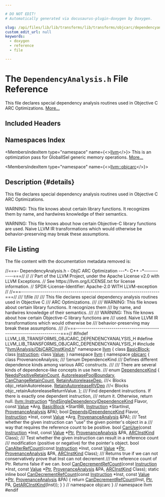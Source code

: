 ```yaml
---

# DO NOT EDIT!
# Automatically generated via docusaurus-plugin-doxygen by Doxygen.

slug: /api/files/lib/lib/transforms/lib/transforms/objcarc/dependencyanalysis-h
custom_edit_url: null
keywords:
  - doxygen
  - reference
  - file

---
```





# The `DependencyAnalysis.h` File Reference

<DoxygenPage pluginConfig={pluginConfig}>

This file declares special dependency analysis routines used in Objective C ARC Optimizations. <a href="#details">More...</a>

## Included Headers

<IncludesList>
<IncludesListItem
  filePath="llvm/Analysis/ObjCARCInstKind.h"
  permalink="/docs/api/files/include/include/llvm/include/llvm/analysis/objcarcinstkind-h"
  isLocal="true" />
</IncludesList>

## Namespaces Index

<MembersIndex>

<MembersIndexItem
  type="namespace"
  name={<><a href="/docs/api/namespaces/llvm">llvm</a></>}>
This is an optimization pass for GlobalISel generic memory operations. <a href="/docs/api/namespaces/llvm/#details">More...</a>
</MembersIndexItem>

<MembersIndexItem
  type="namespace"
  name={<><a href="/docs/api/namespaces/llvm/objcarc">llvm::objcarc</a></>}>
</MembersIndexItem>

</MembersIndex>

## Description {#details}

This file declares special dependency analysis routines used in Objective C ARC Optimizations.

WARNING: This file knows about certain library functions. It recognizes them by name, and hardwires knowledge of their semantics.

WARNING: This file knows about how certain Objective-C library functions are used. Naive LLVM IR transformations which would otherwise be behavior-preserving may break these assumptions.

## File Listing

The file content with the documentation metadata removed is:

<ProgramListing>

<Link id="l00001" /><CodeLine lineNumber="1"><span class="doxyHighlightComment">//===- DependencyAnalysis.h - ObjC ARC Optimization ---&#42;- C++ -&#42;-----------===//</span></CodeLine>
<Link id="l00002" /><CodeLine lineNumber="2"><span class="doxyHighlightComment">//</span></CodeLine>
<Link id="l00003" /><CodeLine lineNumber="3"><span class="doxyHighlightComment">// Part of the LLVM Project, under the Apache License v2.0 with LLVM Exceptions.</span></CodeLine>
<Link id="l00004" /><CodeLine lineNumber="4"><span class="doxyHighlightComment">// See https://llvm.org/LICENSE.txt for license information.</span></CodeLine>
<Link id="l00005" /><CodeLine lineNumber="5"><span class="doxyHighlightComment">// SPDX-License-Identifier: Apache-2.0 WITH LLVM-exception</span></CodeLine>
<Link id="l00006" /><CodeLine lineNumber="6"><span class="doxyHighlightComment">//</span></CodeLine>
<Link id="l00007" /><CodeLine lineNumber="7"><span class="doxyHighlightComment">//===----------------------------------------------------------------------===//</span></CodeLine>
<Link id="l00008" /><CodeLine lineNumber="8"><span class="doxyHighlightComment">/// \\file</span></CodeLine>
<Link id="l00009" /><CodeLine lineNumber="9"><span class="doxyHighlightComment">///</span></CodeLine>
<Link id="l00010" /><CodeLine lineNumber="10"><span class="doxyHighlightComment">/// This file declares special dependency analysis routines used in Objective C</span></CodeLine>
<Link id="l00011" /><CodeLine lineNumber="11"><span class="doxyHighlightComment">/// ARC Optimizations.</span></CodeLine>
<Link id="l00012" /><CodeLine lineNumber="12"><span class="doxyHighlightComment">///</span></CodeLine>
<Link id="l00013" /><CodeLine lineNumber="13"><span class="doxyHighlightComment">/// WARNING: This file knows about certain library functions. It recognizes them</span></CodeLine>
<Link id="l00014" /><CodeLine lineNumber="14"><span class="doxyHighlightComment">/// by name, and hardwires knowledge of their semantics.</span></CodeLine>
<Link id="l00015" /><CodeLine lineNumber="15"><span class="doxyHighlightComment">///</span></CodeLine>
<Link id="l00016" /><CodeLine lineNumber="16"><span class="doxyHighlightComment">/// WARNING: This file knows about how certain Objective-C library functions are</span></CodeLine>
<Link id="l00017" /><CodeLine lineNumber="17"><span class="doxyHighlightComment">/// used. Naive LLVM IR transformations which would otherwise be</span></CodeLine>
<Link id="l00018" /><CodeLine lineNumber="18"><span class="doxyHighlightComment">/// behavior-preserving may break these assumptions.</span></CodeLine>
<Link id="l00019" /><CodeLine lineNumber="19"><span class="doxyHighlightComment">///</span></CodeLine>
<Link id="l00020" /><CodeLine lineNumber="20"><span class="doxyHighlightComment">//===----------------------------------------------------------------------===//</span></CodeLine>
<Link id="l00021" /><CodeLine lineNumber="21"></CodeLine>
<Link id="l00022" /><CodeLine lineNumber="22"><span class="doxyHighlightPreprocessor">#ifndef LLVM&#95;LIB&#95;TRANSFORMS&#95;OBJCARC&#95;DEPENDENCYANALYSIS&#95;H</span></CodeLine>
<Link id="l00023" /><CodeLine lineNumber="23"><span class="doxyHighlightPreprocessor">#define LLVM&#95;LIB&#95;TRANSFORMS&#95;OBJCARC&#95;DEPENDENCYANALYSIS&#95;H</span></CodeLine>
<Link id="l00024" /><CodeLine lineNumber="24"></CodeLine>
<Link id="l00025" /><CodeLine lineNumber="25"><span class="doxyHighlightPreprocessor">#include &quot;<a href="/docs/api/files/include/include/llvm/include/llvm/analysis/objcarcinstkind-h">llvm/Analysis/ObjCARCInstKind.h</a>&quot;</span></CodeLine>
<Link id="l00026" /><CodeLine lineNumber="26"></CodeLine>
<Link id="l00027" /><CodeLine lineNumber="27"><span class="doxyHighlightKeyword">namespace </span><span class="doxyHighlight"><a href="/docs/api/namespaces/llvm">llvm</a> &#123;</span></CodeLine>
<Link id="l00028" /><CodeLine lineNumber="28"><span class="doxyHighlight">  </span><span class="doxyHighlightKeyword">class </span><span class="doxyHighlight"><a href="/docs/api/classes/llvm/basicblock">BasicBlock</a>;</span></CodeLine>
<Link id="l00029" /><CodeLine lineNumber="29"><span class="doxyHighlight">  </span><span class="doxyHighlightKeyword">class </span><span class="doxyHighlight"><a href="/docs/api/classes/llvm/instruction">Instruction</a>;</span></CodeLine>
<Link id="l00030" /><CodeLine lineNumber="30"><span class="doxyHighlight">  </span><span class="doxyHighlightKeyword">class </span><span class="doxyHighlight"><a href="/docs/api/classes/llvm/value">Value</a>;</span></CodeLine>
<Link id="l00031" /><CodeLine lineNumber="31"><span class="doxyHighlight">&#125;</span></CodeLine>
<Link id="l00032" /><CodeLine lineNumber="32"></CodeLine>
<Link id="l00033" /><CodeLine lineNumber="33"><span class="doxyHighlightKeyword">namespace </span><span class="doxyHighlight"><a href="/docs/api/namespaces/llvm">llvm</a> &#123;</span></CodeLine>
<Link id="l00034" /><CodeLine lineNumber="34"><span class="doxyHighlightKeyword">namespace </span><span class="doxyHighlight"><a href="/docs/api/namespaces/llvm/objcarc">objcarc</a> &#123;</span></CodeLine>
<Link id="l00035" /><CodeLine lineNumber="35"></CodeLine>
<Link id="l00036" /><CodeLine lineNumber="36"><span class="doxyHighlightKeyword">class </span><span class="doxyHighlight">ProvenanceAnalysis;</span></CodeLine>
<Link id="l00037" /><CodeLine lineNumber="37"></CodeLine>
<Link id="l00038" /><CodeLine lineNumber="38"><span class="doxyHighlightComment">/// \\enum DependenceKind</span></CodeLine>
<Link id="l00039" /><CodeLine lineNumber="39"><span class="doxyHighlightComment">/// Defines different dependence kinds among various ARC constructs.</span></CodeLine>
<Link id="l00040" /><CodeLine lineNumber="40"><span class="doxyHighlightComment">///</span></CodeLine>
<Link id="l00041" /><CodeLine lineNumber="41"><span class="doxyHighlightComment">/// There are several kinds of dependence-like concepts in use here.</span></CodeLine>
<Link id="l00042" /><CodeLine lineNumber="42"><span class="doxyHighlightComment">///</span></CodeLine>
<Link id="l00043" /><CodeLine lineNumber="43" lineLink="/docs/api/namespaces/llvm/objcarc/#a353f4c1f85416c596ecaa9c4d5afca75"><span class="doxyHighlightKeyword">enum</span><span class="doxyHighlight"> <a href="/docs/api/namespaces/llvm/objcarc/#a353f4c1f85416c596ecaa9c4d5afca75">DependenceKind</a> &#123;</span></CodeLine>
<Link id="l00044" /><CodeLine lineNumber="44" lineLink="/docs/api/namespaces/llvm/objcarc/#a353f4c1f85416c596ecaa9c4d5afca75ae9cb4656651e6d8f4748dac4bbe1b361"><span class="doxyHighlight">  <a href="/docs/api/namespaces/llvm/objcarc/#a353f4c1f85416c596ecaa9c4d5afca75ae9cb4656651e6d8f4748dac4bbe1b361">NeedsPositiveRetainCount</a>,</span></CodeLine>
<Link id="l00045" /><CodeLine lineNumber="45" lineLink="/docs/api/namespaces/llvm/objcarc/#a353f4c1f85416c596ecaa9c4d5afca75ac6640fbd8b830536b76f884208bb53aa"><span class="doxyHighlight">  <a href="/docs/api/namespaces/llvm/objcarc/#a353f4c1f85416c596ecaa9c4d5afca75ac6640fbd8b830536b76f884208bb53aa">AutoreleasePoolBoundary</a>,</span></CodeLine>
<Link id="l00046" /><CodeLine lineNumber="46" lineLink="/docs/api/namespaces/llvm/objcarc/#a353f4c1f85416c596ecaa9c4d5afca75a197563bb332a0ac8f6b578e8b6fcf0a7"><span class="doxyHighlight">  <a href="/docs/api/namespaces/llvm/objcarc/#a353f4c1f85416c596ecaa9c4d5afca75a197563bb332a0ac8f6b578e8b6fcf0a7">CanChangeRetainCount</a>,</span></CodeLine>
<Link id="l00047" /><CodeLine lineNumber="47" lineLink="/docs/api/namespaces/llvm/objcarc/#a353f4c1f85416c596ecaa9c4d5afca75a6a680cabe351b465148bd4f34977fcd1"><span class="doxyHighlight">  <a href="/docs/api/namespaces/llvm/objcarc/#a353f4c1f85416c596ecaa9c4d5afca75a6a680cabe351b465148bd4f34977fcd1">RetainAutoreleaseDep</a>,       </span><span class="doxyHighlightComment">///&lt; Blocks objc&#95;retainAutorelease.</span></CodeLine>
<Link id="l00048" /><CodeLine lineNumber="48" lineLink="/docs/api/namespaces/llvm/objcarc/#a353f4c1f85416c596ecaa9c4d5afca75afaa165d92deb2ba485a9d6b7e225d789"><span class="doxyHighlight">  <a href="/docs/api/namespaces/llvm/objcarc/#a353f4c1f85416c596ecaa9c4d5afca75afaa165d92deb2ba485a9d6b7e225d789">RetainAutoreleaseRVDep</a>      </span><span class="doxyHighlightComment">///&lt; Blocks objc&#95;retainAutoreleaseReturnValue.</span></CodeLine>
<Link id="l00049" /><CodeLine lineNumber="49"><span class="doxyHighlight">&#125;;</span></CodeLine>
<Link id="l00050" /><CodeLine lineNumber="50"></CodeLine>
<Link id="l00051" /><CodeLine lineNumber="51"><span class="doxyHighlightComment">/// Find dependent instructions. If there is exactly one dependent instruction,</span></CodeLine>
<Link id="l00052" /><CodeLine lineNumber="52"><span class="doxyHighlightComment">/// return it. Otherwise, return null.</span></CodeLine>
<Link id="l00053" /><CodeLine lineNumber="53"><span class="doxyHighlight"><a href="/docs/api/classes/llvm/instruction">llvm::Instruction</a> &#42;<a href="/docs/api/namespaces/llvm/objcarc/#a7a6c1dfa9b656660119d858a64521570">findSingleDependency</a>(<a href="/docs/api/namespaces/llvm/objcarc/#a353f4c1f85416c596ecaa9c4d5afca75">DependenceKind</a> Flavor, </span><span class="doxyHighlightKeyword">const</span><span class="doxyHighlight"> <a href="/docs/api/classes/llvm/value">Value</a> &#42;Arg,</span></CodeLine>
<Link id="l00054" /><CodeLine lineNumber="54"><span class="doxyHighlight">                                        <a href="/docs/api/classes/llvm/basicblock">BasicBlock</a> &#42;StartBB,</span></CodeLine>
<Link id="l00055" /><CodeLine lineNumber="55"><span class="doxyHighlight">                                        <a href="/docs/api/classes/llvm/instruction">Instruction</a> &#42;StartInst,</span></CodeLine>
<Link id="l00056" /><CodeLine lineNumber="56"><span class="doxyHighlight">                                        <a href="/docs/api/classes/provenanceanalysis">ProvenanceAnalysis</a> &amp;PA);</span></CodeLine>
<Link id="l00057" /><CodeLine lineNumber="57"></CodeLine>
<Link id="l00058" /><CodeLine lineNumber="58"><span class="doxyHighlightKeywordType">bool</span></CodeLine>
<Link id="l00059" /><CodeLine lineNumber="59"><span class="doxyHighlight"><a href="/docs/api/namespaces/llvm/objcarc/#a99b69f379b7d91b3b67b557c58e82bdc">Depends</a>(<a href="/docs/api/namespaces/llvm/objcarc/#a353f4c1f85416c596ecaa9c4d5afca75">DependenceKind</a> Flavor, <a href="/docs/api/classes/llvm/instruction">Instruction</a> &#42;Inst, </span><span class="doxyHighlightKeyword">const</span><span class="doxyHighlight"> <a href="/docs/api/classes/llvm/value">Value</a> &#42;Arg,</span></CodeLine>
<Link id="l00060" /><CodeLine lineNumber="60"><span class="doxyHighlight">        <a href="/docs/api/classes/provenanceanalysis">ProvenanceAnalysis</a> &amp;PA);</span></CodeLine>
<Link id="l00061" /><CodeLine lineNumber="61"></CodeLine>
<Link id="l00062" /><CodeLine lineNumber="62"><span class="doxyHighlightComment">/// Test whether the given instruction can &quot;use&quot; the given pointer&#39;s object in a</span></CodeLine>
<Link id="l00063" /><CodeLine lineNumber="63"><span class="doxyHighlightComment">/// way that requires the reference count to be positive.</span></CodeLine>
<Link id="l00064" /><CodeLine lineNumber="64"><span class="doxyHighlightKeywordType">bool</span><span class="doxyHighlight"> <a href="/docs/api/namespaces/llvm/objcarc/#af467748c4e634ace0c19cbbeb0af5fee">CanUse</a>(</span><span class="doxyHighlightKeyword">const</span><span class="doxyHighlight"> <a href="/docs/api/classes/llvm/instruction">Instruction</a> &#42;Inst, </span><span class="doxyHighlightKeyword">const</span><span class="doxyHighlight"> <a href="/docs/api/classes/llvm/value">Value</a> &#42;<a href="/docs/api/files/lib/lib/analysis/targetlibraryinfo-cpp/#aca185e6d0e9f423dbb24440206454872a11dbf501abf829b3ab7049c2d3a8a053">Ptr</a>, <a href="/docs/api/classes/provenanceanalysis">ProvenanceAnalysis</a> &amp;PA,</span></CodeLine>
<Link id="l00065" /><CodeLine lineNumber="65"><span class="doxyHighlight">            <a href="/docs/api/namespaces/llvm/objcarc/#a494b44abeacdfac8bb26d3203571d1c2">ARCInstKind</a> Class);</span></CodeLine>
<Link id="l00066" /><CodeLine lineNumber="66"></CodeLine>
<Link id="l00067" /><CodeLine lineNumber="67"><span class="doxyHighlightComment">/// Test whether the given instruction can result in a reference count</span></CodeLine>
<Link id="l00068" /><CodeLine lineNumber="68"><span class="doxyHighlightComment">/// modification (positive or negative) for the pointer&#39;s object.</span></CodeLine>
<Link id="l00069" /><CodeLine lineNumber="69"><span class="doxyHighlightKeywordType">bool</span><span class="doxyHighlight"> <a href="/docs/api/namespaces/llvm/objcarc/#a1b3a1bca1f908fbc09a8c4cb5df7e155">CanAlterRefCount</a>(</span><span class="doxyHighlightKeyword">const</span><span class="doxyHighlight"> <a href="/docs/api/classes/llvm/instruction">Instruction</a> &#42;Inst, </span><span class="doxyHighlightKeyword">const</span><span class="doxyHighlight"> <a href="/docs/api/classes/llvm/value">Value</a> &#42;<a href="/docs/api/files/lib/lib/analysis/targetlibraryinfo-cpp/#aca185e6d0e9f423dbb24440206454872a11dbf501abf829b3ab7049c2d3a8a053">Ptr</a>,</span></CodeLine>
<Link id="l00070" /><CodeLine lineNumber="70"><span class="doxyHighlight">                      <a href="/docs/api/classes/provenanceanalysis">ProvenanceAnalysis</a> &amp;PA, <a href="/docs/api/namespaces/llvm/objcarc/#a494b44abeacdfac8bb26d3203571d1c2">ARCInstKind</a> Class);</span></CodeLine>
<Link id="l00071" /><CodeLine lineNumber="71"></CodeLine>
<Link id="l00072" /><CodeLine lineNumber="72"><span class="doxyHighlightComment">/// Returns true if we can not conservatively prove that Inst can not decrement</span></CodeLine>
<Link id="l00073" /><CodeLine lineNumber="73"><span class="doxyHighlightComment">/// the reference count of Ptr. Returns false if we can.</span></CodeLine>
<Link id="l00074" /><CodeLine lineNumber="74"><span class="doxyHighlightKeywordType">bool</span><span class="doxyHighlight"> <a href="/docs/api/namespaces/llvm/objcarc/#abe87d9f746abfb2ed0b6d08434d57abf">CanDecrementRefCount</a>(</span><span class="doxyHighlightKeyword">const</span><span class="doxyHighlight"> <a href="/docs/api/classes/llvm/instruction">Instruction</a> &#42;Inst, </span><span class="doxyHighlightKeyword">const</span><span class="doxyHighlight"> <a href="/docs/api/classes/llvm/value">Value</a> &#42;<a href="/docs/api/files/lib/lib/analysis/targetlibraryinfo-cpp/#aca185e6d0e9f423dbb24440206454872a11dbf501abf829b3ab7049c2d3a8a053">Ptr</a>,</span></CodeLine>
<Link id="l00075" /><CodeLine lineNumber="75"><span class="doxyHighlight">                          <a href="/docs/api/classes/provenanceanalysis">ProvenanceAnalysis</a> &amp;PA, <a href="/docs/api/namespaces/llvm/objcarc/#a494b44abeacdfac8bb26d3203571d1c2">ARCInstKind</a> Class);</span></CodeLine>
<Link id="l00076" /><CodeLine lineNumber="76"></CodeLine>
<Link id="l00077" /><CodeLine lineNumber="77" lineLink="/docs/api/namespaces/llvm/objcarc/#a7125ad7d1ce0467c47433d1e35f2564a"><span class="doxyHighlightKeyword">static</span><span class="doxyHighlight"> </span><span class="doxyHighlightKeyword">inline</span><span class="doxyHighlight"> </span><span class="doxyHighlightKeywordType">bool</span><span class="doxyHighlight"> <a href="/docs/api/namespaces/llvm/objcarc/#abe87d9f746abfb2ed0b6d08434d57abf">CanDecrementRefCount</a>(</span><span class="doxyHighlightKeyword">const</span><span class="doxyHighlight"> <a href="/docs/api/classes/llvm/instruction">Instruction</a> &#42;Inst,</span></CodeLine>
<Link id="l00078" /><CodeLine lineNumber="78"><span class="doxyHighlight">                                        </span><span class="doxyHighlightKeyword">const</span><span class="doxyHighlight"> <a href="/docs/api/classes/llvm/value">Value</a> &#42;<a href="/docs/api/files/lib/lib/analysis/targetlibraryinfo-cpp/#aca185e6d0e9f423dbb24440206454872a11dbf501abf829b3ab7049c2d3a8a053">Ptr</a>,</span></CodeLine>
<Link id="l00079" /><CodeLine lineNumber="79"><span class="doxyHighlight">                                        <a href="/docs/api/classes/provenanceanalysis">ProvenanceAnalysis</a> &amp;PA) &#123;</span></CodeLine>
<Link id="l00080" /><CodeLine lineNumber="80"><span class="doxyHighlight">  </span><span class="doxyHighlightKeywordFlow">return</span><span class="doxyHighlight"> <a href="/docs/api/namespaces/llvm/objcarc/#abe87d9f746abfb2ed0b6d08434d57abf">CanDecrementRefCount</a>(Inst, <a href="/docs/api/files/lib/lib/analysis/targetlibraryinfo-cpp/#aca185e6d0e9f423dbb24440206454872a11dbf501abf829b3ab7049c2d3a8a053">Ptr</a>, PA, <a href="/docs/api/namespaces/llvm/objcarc/#a92ed436b80d7666f785e46f7e9aa3e82">GetARCInstKind</a>(Inst));</span></CodeLine>
<Link id="l00081" /><CodeLine lineNumber="81"><span class="doxyHighlight">&#125;</span></CodeLine>
<Link id="l00082" /><CodeLine lineNumber="82"></CodeLine>
<Link id="l00083" /><CodeLine lineNumber="83"><span class="doxyHighlight">&#125; </span><span class="doxyHighlightComment">// namespace objcarc</span></CodeLine>
<Link id="l00084" /><CodeLine lineNumber="84"><span class="doxyHighlight">&#125; </span><span class="doxyHighlightComment">// namespace llvm</span></CodeLine>
<Link id="l00085" /><CodeLine lineNumber="85"></CodeLine>
<Link id="l00086" /><CodeLine lineNumber="86"><span class="doxyHighlightPreprocessor">#endif</span></CodeLine>

</ProgramListing>


</DoxygenPage>
